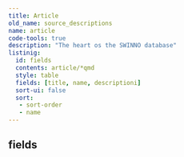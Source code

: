 ```yaml
---
title: Article
old_name: source_descriptions
name: article
code-tools: true
description: "The heart os the SWINNO database"
listinig:
  id: fields
  contents: article/*qmd
  style: table
  fields: [title, name, descriptioni]
  sort-ui: false
  sort:
   - sort-order
   - name
---
```


## fields
:::{ #fields }
:::
